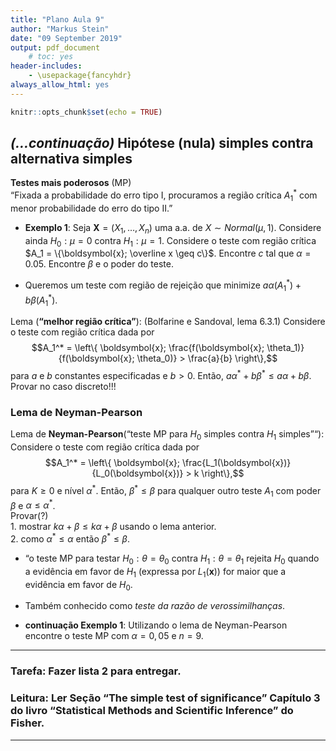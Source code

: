 ```yaml
---
title: "Plano Aula 9"
author: "Markus Stein"
date: "09 September 2019"
output: pdf_document
    # toc: yes
header-includes:
    - \usepackage{fancyhdr}
always_allow_html: yes
---
```

\addtolength{\headheight}{1.0cm} 
\pagestyle{fancyplain} 
\rhead{\includegraphics[height=1.5cm]{Logo-40-anos-estatistica.png}}
\lhead{\includegraphics[height=1.5cm]{logoIME60.jpg}}
\chead{UNIVERSIDADE FEDERAL DO RIO GRANDE DO SUL \\
INSTITUTO DE MATEMÁTICA E ESTATÍSTICA \\
DEPARTAMENTO DE ESTATÍSTICA \\
\vspace{0.3cm}
MAT02023 - INFERÊNCIA B - 2019/2
}
\renewcommand{\headrulewidth}{0pt} 


```r
knitr::opts_chunk$set(echo = TRUE)
```

## *(...continuação)* Hipótese (nula) simples contra alternativa simples
**Testes mais poderosos** (MP)  
"Fixada a probabilidade do erro tipo I, procuramos a região crítica $A_1^*$ com menor probabilidade do erro do tipo II."

\vspace{0.5cm}

* **Exemplo 1**: Seja $\boldsymbol{X} = (X_1, \ldots, X_n)$ uma a.a. de $X \sim Normal(\mu,1)$. Considere ainda $H_0: \mu = 0$ contra $H_1: \mu = 1$. Considere o teste com região crítica $A_1 = \{\boldsymbol{x}; \overline x \geq c\}$. Encontre $c$ tal que $\alpha=0.05$. Encontre $\beta$ e o poder do teste.

\vspace{0.5cm}

* Queremos um teste com região de rejeição que minimize $a \alpha(A_1^*) + b \beta(A_1^*)$.  

Lema (**"melhor região crítica"**): (Bolfarine e Sandoval, lema 6.3.1) Considere o teste com região crítica dada por
$$A_1^* = \left\{ \boldsymbol{x}; \frac{f(\boldsymbol{x}; \theta_1)}{f(\boldsymbol{x}; \theta_0)} > \frac{a}{b} \right\},$$
para $a$ e $b$ constantes especificadas e $b > 0$. Então, $a \alpha^* + b \beta^* \leq a \alpha + b \beta$. Provar no caso discreto!!!


### Lema de Neyman-Pearson
Lema de **Neyman-Pearson**("teste MP para $H_0$ simples contra $H_1$ simples""): Considere o teste com região crítica dada por
$$A_1^* = \left\{ \boldsymbol{x}; \frac{L_1(\boldsymbol{x})}{L_0(\boldsymbol{x})} > k \right\},$$
para $K \geq 0$ e nível $\alpha^*$. Então, $\beta^* \leq \beta$ para qualquer outro teste $A_1$ com poder $\beta$ e $\alpha \leq \alpha^*$.   
Provar(?)   
1. mostrar $k \alpha + \beta \leq k \alpha + \beta$ usando o lema anterior.  
2. como $\alpha^* \leq \alpha$ então $\beta^* \leq \beta$.  

* "o teste MP para testar $H_0: \theta = \theta_0$ contra $H_1: \theta = \theta_1$  rejeita $H_0$ quando a evidência em favor de $H_1$ (expressa por $L_1(\boldsymbol{x}$)) for maior que a evidência em favor de $H_0$.  

* Também conhecido como *teste da razão de verossimilhanças*.

\vspace{0.5cm}

* **continuação Exemplo 1**: Utilizando o lema de Neyman-Pearson encontre o teste MP com $\alpha=0,05$ e $n=9$.

<!-- \vspace{0.5cm} -->

<!-- * Definição: Nível descritivo (amostral) ou **"valor $p$"**. -->

<!-- \vspace{0.5cm} -->

<!-- * **continuação Exemplo 1**: Utilizando $n=9$ e $\vert x = 0,68$ calcule o **"valor $p$"** para o teste acima. -->

<!-- \vspace{1cm} -->

***
### Tarefa: Fazer lista 2 para entregar.

### Leitura: Ler Seção "The simple test of significance" Capítulo 3 do livro "Statistical Methods and Scientific Inference" do Fisher.
***
<!-- Note que  -->
<!-- $$ -->
<!-- P_\theta \left( \boldsymbol{X} \in A_1 \right)=\begin{cases} -->
<!-- 			\alpha(A_1), & \text{se $\theta = \theta_0$,} \\ -->
<!--       1-\beta(A_1), & \text{se $\theta = \theta_1$.} -->
<!-- 		 \end{cases} -->
<!-- $$ -->



<!-- ## Hipótese (nula) simples contra alternatica composta  -->
<!-- * hipótese de pesquisa -->

<!-- **Testes uniformemente mais poderosos** (UMP)   -->

<!-- Definição (**Função Poder**): A função...  com região de rejeição $R$-->
<!-- $$\beta(\theta) = P_\theta(\boldsymbol{X} \in A_1)$$ -->
<!-- * qual o formato ideal da função poder? -->

<!-- $$ P_\theta(\boldsymbol{X} \in A_1) = \alpha, if \theta \in \Theta_0 and 1-b, if \theta \in \Theta_1$$. -->
<!-- * tamanho do teste $\times$ nível do teste: o teste com função poder... então. -->
